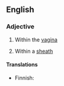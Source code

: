 ==English==

===Adjective===
{{en-adj|-}}

# Within the [[vagina]]
# {{context|botany|of some grasses}} Within a [[sheath]]

====Translations====
{{trans-top|within the vagina}}
* Finnish: {{t|fi|emättimensisäinen}}
{{trans-mid}}
{{trans-bottom}}